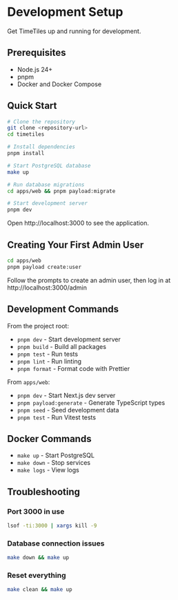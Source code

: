 # Development Setup

Get TimeTiles up and running for development.

## Prerequisites

- Node.js 24+
- pnpm
- Docker and Docker Compose

## Quick Start

```bash
# Clone the repository
git clone <repository-url>
cd timetiles

# Install dependencies
pnpm install

# Start PostgreSQL database
make up

# Run database migrations
cd apps/web && pnpm payload:migrate

# Start development server
pnpm dev
```

Open http://localhost:3000 to see the application.

## Creating Your First Admin User

```bash
cd apps/web
pnpm payload create:user
```

Follow the prompts to create an admin user, then log in at http://localhost:3000/admin

## Development Commands

From the project root:

- `pnpm dev` - Start development server
- `pnpm build` - Build all packages
- `pnpm test` - Run tests
- `pnpm lint` - Run linting
- `pnpm format` - Format code with Prettier

From `apps/web`:

- `pnpm dev` - Start Next.js dev server
- `pnpm payload:generate` - Generate TypeScript types
- `pnpm seed` - Seed development data
- `pnpm test` - Run Vitest tests

## Docker Commands

- `make up` - Start PostgreSQL
- `make down` - Stop services  
- `make logs` - View logs

## Troubleshooting

### Port 3000 in use
```bash
lsof -ti:3000 | xargs kill -9
```

### Database connection issues
```bash
make down && make up
```

### Reset everything
```bash
make clean && make up
```
